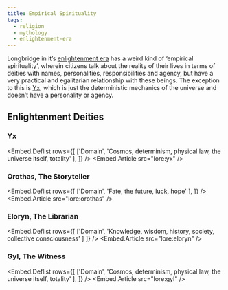 ```yaml
---
title: Empirical Spirituality
tags:
  - religion
  - mythology
  - enlightenment-era
---
```

Longbridge in it’s [enlightenment era](lore:enlightenment-era) has a weird kind
of ‘empirical spirituality’, wherein citizens talk about the reality of their
lives in terms of deities with names, personalities, responsibilities and
agency, but have a very practical and egalitarian relationship with these
beings. The exception to this is [Yx](lore:yx), which is just the deterministic
mechanics of the universe and doesn’t have a personality or agency.

## Enlightenment Deities

### Yx
<Embed.Deflist rows={[ ['Domain', 'Cosmos, determinism, physical law, the universe itself, totality' ], ]} />
<Embed.Article src="lore:yx" />

### Orothas, The Storyteller
<Embed.Deflist rows={[ ['Domain', 'Fate, the future, luck, hope' ], ]} />
<Embed.Article src="lore:orothas" />

### Eloryn, The Librarian
<Embed.Deflist rows={[ ['Domain', 'Knowledge, wisdom, history, society, collective consciousness' ] ]} />
<Embed.Article src="lore:eloryn" />

### Gyl, The Witness
<Embed.Deflist rows={[ ['Domain', 'Cosmos, determinism, physical law, the universe itself, totality' ], ]} />
<Embed.Article src="lore:gyl" />



